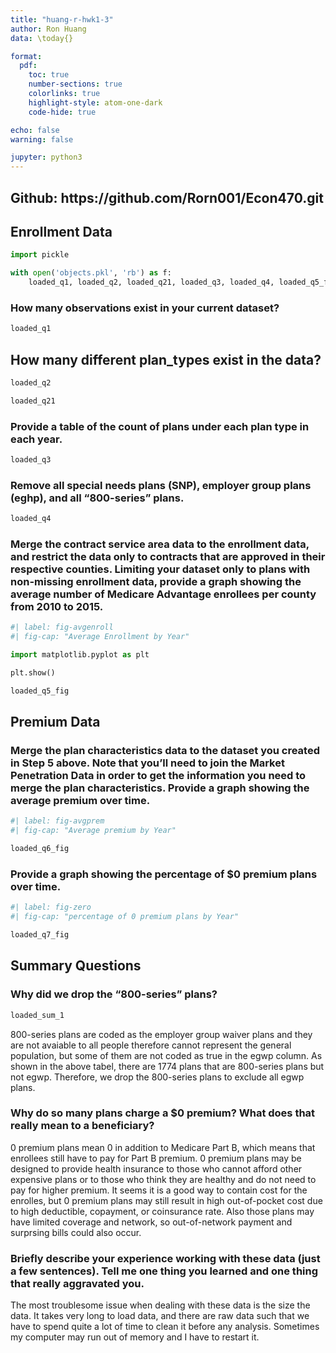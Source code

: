 ```yaml
---
title: "huang-r-hwk1-3"
author: Ron Huang
data: \today{}

format: 
  pdf: 
    toc: true
    number-sections: true
    colorlinks: true
    highlight-style: atom-one-dark
    code-hide: true

echo: false
warning: false

jupyter: python3
---
```


## Github: https://github.com/Rorn001/Econ470.git {.unnumbered}

## Enrollment Data


```python
import pickle

with open('objects.pkl', 'rb') as f:
    loaded_q1, loaded_q2, loaded_q21, loaded_q3, loaded_q4, loaded_q5_fig, loaded_q6_fig, loaded_q7_fig, loaded_sum_1 = pickle.load(f)

```

### How many observations exist in your current dataset?

```python

loaded_q1

```

\newpage
## How many different plan_types exist in the data?

```python

loaded_q2

```

```python

loaded_q21

```

\newpage
### Provide a table of the count of plans under each plan type in each year. 

```python

loaded_q3

```

\newpage
### Remove all special needs plans (SNP), employer group plans (eghp), and all “800-series” plans. 

```python

loaded_q4

```

\newpage
### Merge the contract service area data to the enrollment data, and restrict the data only to contracts that are approved in their respective counties. Limiting your dataset only to plans with non-missing enrollment data, provide a graph showing the average number of Medicare Advantage enrollees per county from 2010 to 2015.


```python
#| label: fig-avgenroll
#| fig-cap: "Average Enrollment by Year"

import matplotlib.pyplot as plt

plt.show()

loaded_q5_fig


```


\newpage
## Premium Data

### Merge the plan characteristics data to the dataset you created in Step 5 above. Note that you’ll need to join the Market Penetration Data in order to get the information you need to merge the plan characteristics. Provide a graph showing the average premium over time.

```python
#| label: fig-avgprem
#| fig-cap: "Average premium by Year"

loaded_q6_fig

```

\newpage
### Provide a graph showing the percentage of $0 premium plans over time.

```python
#| label: fig-zero
#| fig-cap: "percentage of 0 premium plans by Year"

loaded_q7_fig

```

\newpage
## Summary Questions

### Why did we drop the “800-series” plans?


```python
loaded_sum_1
```

800-series plans are coded as the employer group waiver plans and they are not avaiable to all people therefore cannot represent the general population, but some of them are not coded as true in the egwp column. As shown in the above tabel, there are 1774 plans that are 800-series plans but not egwp. Therefore, we drop the 800-series plans to exclude all egwp plans. 

\newpage
### Why do so many plans charge a $0 premium? What does that really mean to a beneficiary?

0 premium plans mean 0 in addition to Medicare Part B, which means that enrollees still have to pay for Part B premium. 0 premium plans may be designed to provide health insurance to those who cannot afford other expensive plans or to those who think they are healthy and do not need to pay for higher premium. It seems it is a good way to contain cost for the enrolles, but 0 premium plans may still result in high out-of-pocket cost due to high deductible, copayment, or coinsurance rate. Also those plans may have limited coverage and network, so out-of-network payment and surprsing bills could also occur.

\newpage
### Briefly describe your experience working with these data (just a few sentences). Tell me one thing you learned and one thing that really aggravated you.

The most troublesome issue when dealing with these data is the size the data. It takes very long to load data, and there are raw data such that we have to spend quite a lot of time to clean it before any analysis. Sometimes my computer may run out of memory and I have to restart it.
